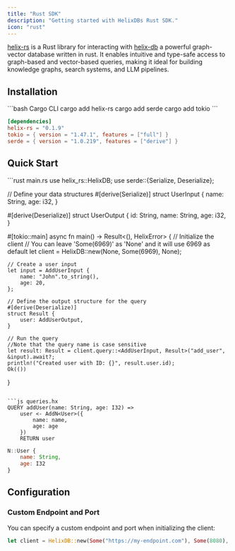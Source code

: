 ```yaml
---
title: "Rust SDK"
description: "Getting started with HelixDBs Rust SDK."
icon: "rust"
---
```


[helix-rs](https://github.com/HelixDB/helix-rs) is a Rust library for interacting with [helix-db](https://github.com/HelixDB/helix-db) a powerful graph-vector database written in rust. It enables intuitive and type-safe access to graph-based and vector-based queries, making it ideal for building knowledge graphs, search systems, and LLM pipelines.

## Installation

<CodeGroup>
```bash Cargo CLI
cargo add helix-rs
cargo add serde
cargo add tokio
```

```toml Cargo.toml
[dependencies]
helix-rs = "0.1.9"
tokio = { version = "1.47.1", features = ["full"] }
serde = { version = "1.0.219", features = ["derive"] }
```

</CodeGroup>

## Quick Start

<CodeGroup>
```rust main.rs
use helix_rs::HelixDB;
use serde::{Serialize, Deserialize};

// Define your data structures 
#[derive(Serialize)]
struct UserInput {
    name: String,
    age: i32,
}

#[derive(Deserialize)]
struct UserOutput {
    id: String,
    name: String,
    age: i32,
}

#[tokio::main]
async fn main() -> Result<(), HelixError> {
    // Initialize the client
    // You can leave 'Some(6969)' as 'None' and it will use 6969 as default
    let client = HelixDB::new(None, Some(6969), None); 

    // Create a user input
    let input = AddUserInput {
        name: "John".to_string(),
        age: 20,
    };

    // Define the output structure for the query
    #[derive(Deserialize)]
    struct Result {
        user: AddUserOutput,
    }

    // Run the query
    //Note that the query name is case sensitive
    let result: Result = client.query::<AddUserInput, Result>("add_user", &input).await?;
    println!("Created user with ID: {}", result.user.id);
    Ok(())

}

````

```js queries.hx
QUERY addUser(name: String, age: I32) =>
    user <- AddN<User>({
        name: name,
        age: age
    })
    RETURN user

````

```js schema.hx
N::User {
    name: String,
    age: I32
}
```

</CodeGroup>

## Configuration

### Custom Endpoint and Port

You can specify a custom endpoint and port when initializing the client:

```rust
let client = HelixDB::new(Some("https://my-endpoint.com"), Some(8080), Some("my-api-key")); // Uses port 8080
```
